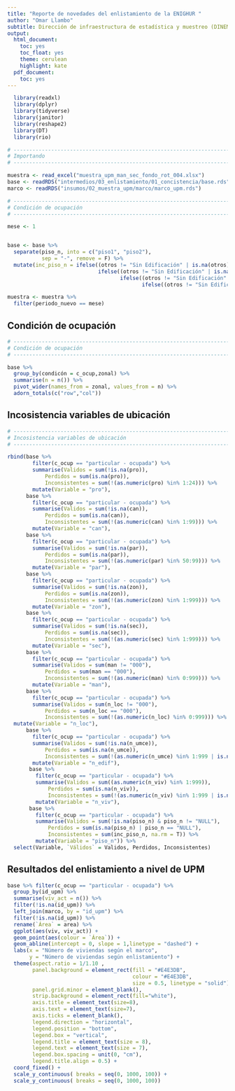 ```yaml
---
title: "Reporte de novedades del enlistamiento de la ENIGHUR "
author: "Omar Llambo"
subtitle: Dirección de infraestructura de estadística y muestreo (DINEM)
output:
  html_document:
    toc: yes
    toc_float: yes
    theme: cerulean
    highlight: kate
  pdf_document:
    toc: yes
---
```


```r
  library(readxl)
  library(dplyr)
  library(tidyverse)
  library(janitor)
  library(reshape2)
  library(DT)
  library(rio)
```


```r

# -----------------------------------------------------------------------------
# Importando
# -----------------------------------------------------------------------------

muestra <- read_excel("muestra_upm_man_sec_fondo_rot_004.xlsx")
base <- readRDS("intermedios/03_enlistamiento/01_concistencia/base.rds")
marco <- readRDS("insumos/02_muestra_upm/marco/marco_upm.rds")

```

```r

# -----------------------------------------------------------------------------
# Condición de ocupación
# -----------------------------------------------------------------------------

mese <- 1


base <- base %>% 
  separate(piso_n, into = c("piso1", "piso2"),
           sep = "-", remove = F) %>% 
  mutate(inc_piso_n = ifelse((otros != "Sin Edificación" | is.na(otros)) & (piso_n == "" | is.na(piso_n) | piso_n=="NULL"), 1, 
                             ifelse((otros != "Sin Edificación" | is.na(otros)) & (!piso1 %in% 1:99), 1,
                                    ifelse((otros != "Sin Edificación" | is.na(otros)) & (!piso2 %in% 1:99) & !is.na(piso2), 1,  
                                           ifelse((otros != "Sin Edificación" | is.na(otros)) & piso2 <= piso1 & !is.na(piso2), 1,0)))))

muestra <- muestra %>% 
  filter(periodo_nuevo == mese)
```


## Condición de ocupación

```r

# -----------------------------------------------------------------------------
# Condición de ocupación
# -----------------------------------------------------------------------------

base %>% 
  group_by(condicón = c_ocup,zonal) %>% 
  summarise(n = n()) %>% 
  pivot_wider(names_from = zonal, values_from = n) %>% 
  adorn_totals(c("row","col")) 

```


## Incosistencia variables de ubicación


```r

# -----------------------------------------------------------------------------
# Incosistencia variables de ubicación
# -----------------------------------------------------------------------------

rbind(base %>% 
        filter(c_ocup == "particular - ocupada") %>%
        summarise(Validos = sum(!is.na(pro)),
            Perdidos = sum(is.na(pro)),
            Inconsistentes = sum(!(as.numeric(pro) %in% 1:24))) %>% 
        mutate(Variable = "pro"),
      base %>% 
        filter(c_ocup == "particular - ocupada") %>%
        summarise(Validos = sum(!is.na(can)),
            Perdidos = sum(is.na(can)),
            Inconsistentes = sum(!(as.numeric(can) %in% 1:99))) %>% 
        mutate(Variable = "can"),
      base %>% 
        filter(c_ocup == "particular - ocupada") %>%
        summarise(Validos = sum(!is.na(par)),
            Perdidos = sum(is.na(par)),
            Inconsistentes = sum(!(as.numeric(par) %in% 50:99))) %>% 
        mutate(Variable = "par"),
      base %>% 
        filter(c_ocup == "particular - ocupada") %>%
        summarise(Validos = sum(!is.na(zon)),
            Perdidos = sum(is.na(zon)),
            Inconsistentes = sum(!(as.numeric(zon) %in% 1:999))) %>% 
        mutate(Variable = "zon"),
      base %>% 
        filter(c_ocup == "particular - ocupada") %>%
        summarise(Validos = sum(!is.na(sec)),
            Perdidos = sum(is.na(sec)),
            Inconsistentes = sum(!(as.numeric(sec) %in% 1:999))) %>% 
        mutate(Variable = "sec"),
      base %>% 
        filter(c_ocup == "particular - ocupada") %>%
        summarise(Validos = sum(man != "000"),
            Perdidos = sum(man == "000"),
            Inconsistentes = sum(!(as.numeric(man) %in% 0:999))) %>% 
        mutate(Variable = "man"),
      base %>%
        filter(c_ocup == "particular - ocupada") %>%
        summarise(Validos = sum(n_loc != "000"),
            Perdidos = sum(n_loc == "000"),
            Inconsistentes = sum(!(as.numeric(n_loc) %in% 0:999))) %>% 
  mutate(Variable = "n_loc"),
      base %>% 
        filter(c_ocup == "particular - ocupada") %>%
        summarise(Validos = sum(!is.na(n_umce)),
            Perdidos = sum(is.na(n_umce)),
            Inconsistentes = sum(!(as.numeric(n_umce) %in% 1:999 | is.na(n_umce)) )) %>% 
        mutate(Variable = "n_edif"), 
       base %>%
         filter(c_ocup == "particular - ocupada") %>%
         summarise(Validos = sum((as.numeric(n_viv) %in% 1:999)),
             Perdidos = sum(is.na(n_viv)),
             Inconsistentes = sum(!(as.numeric(n_viv) %in% 1:999 | is.na(n_viv)) )) %>%
         mutate(Variable = "n_viv"),
       base %>%
         filter(c_ocup == "particular - ocupada") %>%
         summarise(Validos = sum(!is.na(piso_n) & piso_n != "NULL"),
             Perdidos = sum(is.na(piso_n) | piso_n == "NULL"),
             Inconsistentes = sum(inc_piso_n, na.rm = T)) %>%
         mutate(Variable = "piso_n")) %>%
  select(Variable, `Válidos` = Validos, Perdidos, Inconsistentes)

```


  
## Resultados del enlistamiento a nivel de UPM


```r
base %>% filter(c_ocup == "particular - ocupada") %>% 
  group_by(id_upm) %>% 
  summarise(viv_act = n()) %>%
  filter(!is.na(id_upm)) %>% 
  left_join(marco, by = "id_upm") %>% 
  filter(!is.na(id_upm)) %>% 
  rename(`Área` = area) %>% 
  ggplot(aes(viv, viv_act)) + 
  geom_point(aes(colour = `Área`)) +
  geom_abline(intercept = 0, slope = 1,linetype = "dashed") +
  labs(x = "Número de viviendas según el marco",
       y = "Número de viviendas según enlistamiento") +
  theme(aspect.ratio = 1/1.10 ,
        panel.background = element_rect(fill = "#E4E3DB",
                                        colour = "#E4E3DB",
                                        size = 0.5, linetype = "solid"),
        panel.grid.minor = element_blank(),
        strip.background = element_rect(fill="white"),
        axis.title = element_text(size=8),
        axis.text = element_text(size=7),
        axis.ticks = element_blank(),
        legend.direction = "horizontal", 
        legend.position = "bottom",
        legend.box = "vertical",
        legend.title = element_text(size = 8),
        legend.text = element_text(size = 7),
        legend.box.spacing = unit(0, "cm"),
        legend.title.align = 0.5) +
  coord_fixed() +
  scale_y_continuous( breaks = seq(0, 1000, 100)) +
  scale_y_continuous( breaks = seq(0, 1000, 100))
```













